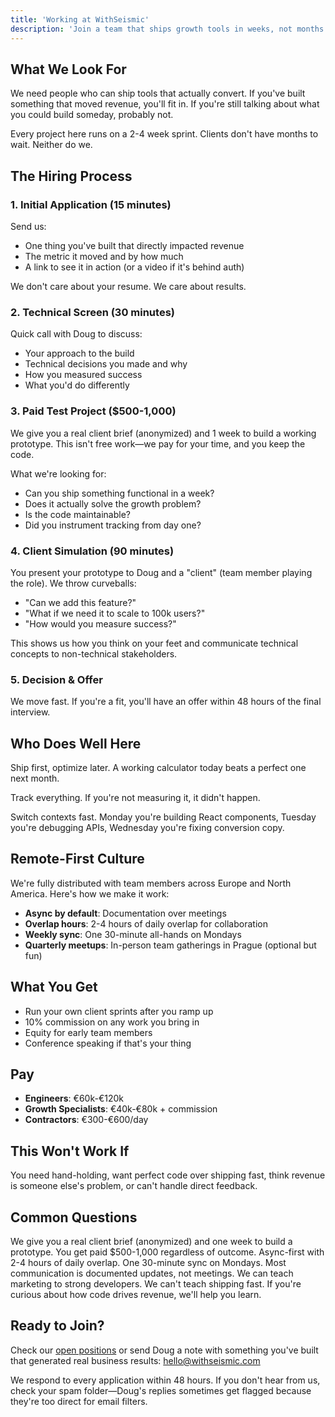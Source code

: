 ```yaml
---
title: 'Working at WithSeismic'
description: 'Join a team that ships growth tools in weeks, not months'
---
```


## What We Look For

We need people who can ship tools that actually convert. If you've built something that moved revenue, you'll fit in. If you're still talking about what you could build someday, probably not.

Every project here runs on a 2-4 week sprint. Clients don't have months to wait. Neither do we.

## The Hiring Process

### 1. Initial Application (15 minutes)
Send us:
- One thing you've built that directly impacted revenue
- The metric it moved and by how much
- A link to see it in action (or a video if it's behind auth)

We don't care about your resume. We care about results.

### 2. Technical Screen (30 minutes)
Quick call with Doug to discuss:
- Your approach to the build
- Technical decisions you made and why
- How you measured success
- What you'd do differently

### 3. Paid Test Project ($500-1,000)
We give you a real client brief (anonymized) and 1 week to build a working prototype. This isn't free work—we pay for your time, and you keep the code.

What we're looking for:
- Can you ship something functional in a week?
- Does it actually solve the growth problem?
- Is the code maintainable?
- Did you instrument tracking from day one?

### 4. Client Simulation (90 minutes)
You present your prototype to Doug and a "client" (team member playing the role). We throw curveballs:
- "Can we add this feature?"
- "What if we need it to scale to 100k users?"
- "How would you measure success?"

This shows us how you think on your feet and communicate technical concepts to non-technical stakeholders.

### 5. Decision & Offer
We move fast. If you're a fit, you'll have an offer within 48 hours of the final interview.

## Who Does Well Here

Ship first, optimize later. A working calculator today beats a perfect one next month.

Track everything. If you're not measuring it, it didn't happen.

Switch contexts fast. Monday you're building React components, Tuesday you're debugging APIs, Wednesday you're fixing conversion copy.

## Remote-First Culture

We're fully distributed with team members across Europe and North America. Here's how we make it work:

- **Async by default**: Documentation over meetings
- **Overlap hours**: 2-4 hours of daily overlap for collaboration
- **Weekly sync**: One 30-minute all-hands on Mondays
- **Quarterly meetups**: In-person team gatherings in Prague (optional but fun)

## What You Get

- Run your own client sprints after you ramp up
- 10% commission on any work you bring in
- Equity for early team members
- Conference speaking if that's your thing

## Pay

- **Engineers**: €60k-€120k
- **Growth Specialists**: €40k-€80k + commission
- **Contractors**: €300-€600/day

## This Won't Work If

You need hand-holding, want perfect code over shipping fast, think revenue is someone else's problem, or can't handle direct feedback.

## Common Questions

<AccordionGroup>
  <Accordion title="How does the paid test project work?">
    We give you a real client brief (anonymized) and one week to build a prototype. You get paid $500-1,000 regardless of outcome.
  </Accordion>

  <Accordion title="How does remote work across time zones?">
    Async-first with 2-4 hours of daily overlap. One 30-minute sync on Mondays. Most communication is documented updates, not meetings.
  </Accordion>

  <Accordion title="What if I don't know growth marketing?">
    We can teach marketing to strong developers. We can't teach shipping fast. If you're curious about how code drives revenue, we'll help you learn.
  </Accordion>
</AccordionGroup>

## Ready to Join?

Check our [open positions](/open-positions) or send Doug a note with something you've built that generated real business results: hello@withseismic.com

<Info>
  We respond to every application within 48 hours. If you don't hear from us, check your spam folder—Doug's replies sometimes get flagged because they're too direct for email filters.
</Info>